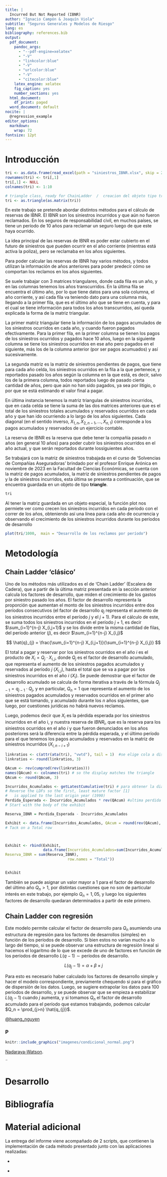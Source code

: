 ```yaml
---
title: |
  Incurred But Not Reported (IBNR)
author: "Ignacio Campón & Joaquín Viola"
subtitle: "Seguros Generales y Modelos de Riesgo"
lang: es
bibliography: references.bib 
output:
  pdf_document: 
    pandoc_args:
      - "--pdf-engine=xelatex"
      - "-V"
      - "linkcolor:blue"
      - "-V"
      - "urlcolor:blue"
      - "-V"
      - "citecolor:blue"
    latex_engine: xelatex
    fig_caption: yes
    number_sections: yes
  html_document:
    df_print: paged
  word_document: default
nocite: |
  @regression_example
editor_options: 
  markdown: 
    wrap: 72
fontsize: 12pt
---
```


\maketitle

```{=latex}
\thispagestyle{empty} % Hide header and footer on the title page
\vspace*{\fill} % Pushes content to the bottom of the page
\begin{center}
\includegraphics[width=16cm]{imagenes/logo_inst_80.png}\\[1cm] % Adjust image placement
\end{center}
```

\newpage

\tableofcontents

\newpage

# Introducción 

```r

tri <- as.data.frame(read_excel(path = "siniestros_IBNR.xlsx", skip = 2))
rownames(tri) <- tri[,1]
tri[,1] <- NULL
colnames(tri) <- 1:10

# triangle class, ready for ChainLadder  /  creacion del objeto tipo triangulo
tri <- as.triangle(as.matrix(tri))

```





En este trabajo se pretende abordar distintos métodos para el cálculo de reservas de IBNR.
El IBNR son los siniestros incurridos y que aún no fueron reclamados. En los seguros de responsabilidad civil, en muchos países, se tiene un período de 10 años para reclamar un seguro luego de que este haya ocurrido.

La idea principal de las reservas de IBNR es poder estar cubierto en el futuro de siniestros que pueden ocurrir en el año corriente (mientras está activa la poliza), pero se reclamaba en los años siguientes.

Para poder  calcular las reservas de IBNR hay varios métodos, y todos utilizan la información de años anteriores para poder predecir cómo se comportan los reclamos en los años siguientes.

Se suele trabajar con 3 matrices triangulares, donde cada fila es un año, y en las columnas tenemos los años transcurridos. En la última fila se encuentra el último año, por lo que tiene datos para una sola columna, el año corriente, y así cada fila va teniendo dato para una columna más, llegando a la primer fila, que es el último año que se tiene en cuenta, y para el cual se tiene información para todos los años transcurridos, así queda explicada la forma de la matriz triangular.

La primer matriz triangular tiene la información de los pagos acumulados de los siniestros ocurridos en cada año, y cuando fueron pagados efectivamente. Para la primer fila, en la primer columna se tienen los pagos de los siniestros ocurridos y pagados hace 10 años, luego en la siguiente columna se tiene los siniestros ocurridos en ese año pero pagados en el siguiente, más los de la columna anterior (por ser pagos acumuados) y así sucesivamente.

La segunda matriz es la matriz de siniestros pendientes de pagos, que tiene para cada año celda, los siniestros ocurridos en la fila a la que pertenece, y reportados pasado los años según la columna en la que está, es decir, salvo los de la primera columna, todos reportados luego de pasado cierta cantidad de años, pero que aún no han sido pagados, ya sea por litigio, o por que se está estimando el valor final a pagar.

En última instancia tenemos la matriz triangulas de siniestros incurridos, que en cada celda se tiene la suma de las dos matrices anteriores que es el total de los siniestros totales acumulados y reservados ocurridos en cada año y que han ido ocurriendo a lo largo de los años siguientes. Cada diagonal (en el sentido inverso, $X_{1,n}, X_{2,n-1}, \ldots , X_{n,1}$) corresponde a los pagos acumulados y reservados de un ejercicio contable.

La reserva de IBNR es la reserva que debe tener la compañía pasado $n$ años (en general 10 años) para poder cubrir los siniestros ocurridos en el año actual, y que serán reportados durante lossiguientes años.

Se trabajará con la matriz de siniestros trabajada en el curso de 'Solvencias de Compañías Aseguradoras' brindado por el profesor Enrique Arónica en noviembre de 2023 en la Facultad de Ciencias Económicas, se cuenta con la matriz de pagos acumulados, la matriz de siniestros pendientes de pagos y la de siniestros incurridos, esta última se presenta a continuación, que se encuentra guardada en un objeto de tipo **triangle**.

```r
tri
```

Al tener la matriz guardada en un objeto especial, la función plot nos permiete ver como crecen los siniestros incurridos en cada período con el correr de los años, obteniendo así una línea para cada año de ocurrencia y observando el crecimiento de los siniestros incurridos durante los períodos de desarrollo

```r
plot(tri/1000,  main = "Desarrollo de los reclamos por período")
```

# Metodología


## Chain Ladder 'clásico'

Uno de los métodos más utilizados es el de 'Chain Ladder' (Escalera de Cadera), que a partir de la última matriz presentada en la sección anterior calcula los factores de desarrollo, que miden el crecimiento de los gastos por siniestro pasado los años. El factor de desarrollo representa la proporción que aumentan el monto de los siniestros incurridos entre dos períodos consecutivos (el factor de desarrollo $q_j$ representa el aumento de los siniestros incurridos entre el período $j$ y el $j+1$). Para el cálculo de este, se suma todos los siniestros incurridos en el período $j+1$, es decir $\sum_{i=1}^{n-j} X_{i,j+1}$ y se los divide entre la misma cantidad de filas, del período anterior ($j$), es decir $\sum_{i=1}^{n-j} X_{i,j}$

$$
\hat{q}_{j} = \frac{\sum_{i=1}^{n-j} X_{i,j+1}}{\sum_{i=1}^{n-j} X_{i,j}}
$$

El total a pagar y reservar por los siniestros ocurridos en el año $i$ es el producto de $X_i = Q_j\cdot X_{i,j}$, donde $Q_j$ es el factor de desarrollo acumulado, que representa el aumento de los siniestros pagados acumulados y reservados al período $j$ ($X_{i,j}$), hasta el total que se va a pagar por los siniestros incurridos en el año $i$ ($X_i$). Se puede demostrar que el factor de desarrollo acumulado se calcula de forma iterativa a través de la fórmula $Q_{j-1}=q_{j-1}\cdot Q_{j}$, y en particular, $Q_n = 1$ que representa el aumento de los siniestros pagados acumulados y reservados ocurridos en el primer año que se está tomando, y acumulado durante los $n$ años siguientes, que luego, por cuestiones jurídicas no habrá nuevos reclamos.

Luego, podemos decir que $X_i$ es la pérdida esperada por los siniestros incurridos en el año i, y nuestra reserva de $IBNR_i$, que es la reserva para los siniestros ocurridos en el año $i$ y que fueron denunciados en los años posteriores será la diferencia entre la pérdida esperada, y el último período para el que tenemos los pagos acumulados y reservados en la matriz de siniestros incurridos ($X_{i,n-i+1}$)

```r

linkratios <- c(attr(ata(tri), "vwtd"), tail = 1)  #se elige cola a discrecion (factor de arranque)
linkratios <- round(linkratios, 3)

QAcum <- rev(cumprod(rev(linkratios)))
names(QAcum) <- colnames(tri) # so the display matches the triangle
QAcum <- round(QAcum, 3)

```


```r
Incurridos_Acumulados <- getLatestCumulative(tri) # para obtener la diagonal inversa principal de nuestra matriz triangular (ultimos reclamos acumulados de cada anio)
# Reverse the LDFs so the first, least mature factor [1]
#   is applied to the last origin year (1990)
Perdida_Esperada <- Incurridos_Acumulados * rev(QAcum) #ultima perdida esperada
# Start with the body of the exhibit

Reserva_IBNR = Perdida_Esperada - Incurridos_Acumulados

Exhibit <- data.frame(Incurridos_Acumulados, QAcum = round(rev(QAcum), 3), Perdida_Esperada, Reserva_IBNR)
# Tack on a Total row



Exhibit <- rbind(Exhibit,
                 data.frame(Incurridos_Acumulados=sum(Incurridos_Acumulados), QAcum=NA, Perdida_Esperada=sum(Perdida_Esperada),
Reserva_IBNR = sum(Reserva_IBNR),                            
                            row.names = "Total"))


Exhibit

```


También se puede asignar un valor mayor a 1 para el factor de desarrollo del último año $Q_n>1$, por distintas cuestiones que no son de particular interés en este trabajo, por ejemplo $Q_n=1,05$, y luego los siguientes factores de desarrollo quedaran determinados a partir de este primero.


## Chain Ladder con regresión

Este modelo permite calcular el factor de desarrollo para $Q_n$ asumiendo una estructura de regresión para los factores de desarrollos (simples) en función de los períodos de desarrollo. Si bien estos no varían mucho a lo largo del tiempo, si se puede observar una estructura de regresión lineal si hacemos el logaritmo de lo que se excede de uno de factores en función de los períodos de desarrollo $L(q-1) \sim \text{períodos de desarrollo}$.

$$
L(q_j -1) = \alpha + \beta\times j
$$



Para esto es necesario haber calculado los factores de desarrollo simple y hacer el modelo correspondiente, previamente chequendo si para el gráfico de dispersión de los datos.
Luego, se sugiere extrapolar los datos para 100 períodos de desarrollo, y se puede observar que se empieza a estabilizar $L(q_j -1)$ cuando $j$ aumenta, y si tomamos $Q_n$ el factor de desarrollo acumulado para el período que estamos trabajando, podemos calcular $Q_n = \prod_{j>n} \hat{q_{j}}$.

[@huang_nguyen](#bib) 

### P {#cuatro}

```r
knitr::include_graphics("imagenes/condicional_normal.png")
```
[Nadaraya-Watson](#bib).


\newpage¨

# Desarrollo


# Bibliografía {-#bib}

::: {#refs}
:::

# Material adicional {-}

La entrega del informe viene acompañado de 2 scripts, que contienen la implementación de cada método presentado junto con las aplicaciones realizadas:

- \texttt{quantile\_regression\_by\_huang-nguyen.R}

- \texttt{quantile\_regression\_by\_yu-jones.R}

